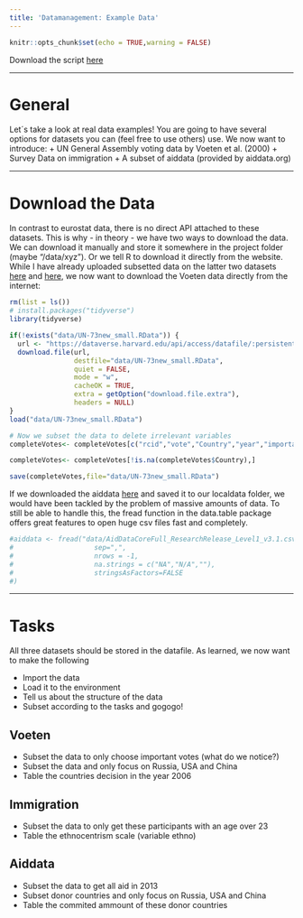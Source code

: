 ```yaml
---
title: 'Datamanagement: Example Data'
---
```


```r
knitr::opts_chunk$set(echo = TRUE,warning = FALSE)
```

Download the script [here](https://raw.githubusercontent.com/LuMesserschmidt/stats_TUM/master/Files/Course%20Scripts/datamanagement_others_clean.R)

***

# General

Let´s take a look at real data examples! You are going to have several options for datasets you can (feel free to use others) use. We now want to introduce: 
    + UN General Assembly voting data by Voeten et al. (2000)
    + Survey Data on immigration
    + A subset of aiddata (provided by aiddata.org)


***

# Download the Data
In contrast to eurostat data, there is no direct API attached to these datasets. This is why - in theory - we have two ways to download the data. We can download it manually and store it somewhere in the project folder (maybe "/data/xyz"). Or we tell R to download it directly from the website. While I have already uploaded subsetted data on the latter two datasets [here](https://raw.githubusercontent.com/LuMesserschmidt/stats_TUM/master/data/aiddata.RData) and [here](https://raw.githubusercontent.com/LuMesserschmidt/stats_TUM/master/data/immigration.RData), we now want to download the Voeten data directly from the internet: 

```r
rm(list = ls())
# install.packages("tidyverse")
library(tidyverse)
```

```r
if(!exists("data/UN-73new_small.RData")) {
  url <- "https://dataverse.harvard.edu/api/access/datafile/:persistentId?persistentId=doi:10.7910/DVN/LEJUQZ/KKG7SW"
  download.file(url,
                destfile="data/UN-73new_small.RData",
                quiet = FALSE,
                mode = "w",
                cacheOK = TRUE,
                extra = getOption("download.file.extra"),
                headers = NULL)
}
load("data/UN-73new_small.RData")

# Now we subset the data to delete irrelevant variables
completeVotes<- completeVotes[c("rcid","vote","Country","year","importantvote","me","nu","di","hr","co","ec")]

completeVotes<- completeVotes[!is.na(completeVotes$Country),]

save(completeVotes,file="data/UN-73new_small.RData")
```

If we downloaded the aiddata [here](https://www.aiddata.org/data/aiddata-core-research-release-level-1-3-1) and saved it to our localdata folder, we would have been tackled by the problem of massive amounts of data. To still be able to handle this, the fread function in the data.table package offers great features to open huge csv files fast and completely. 


```r
#aiddata <- fread("data/AidDataCoreFull_ResearchRelease_Level1_v3.1.csv",
#                    sep=",",
#                    nrows = -1,
#                    na.strings = c("NA","N/A",""),
#                    stringsAsFactors=FALSE
#)
```

***

# Tasks
   
All three datasets should be stored in the datafile. As learned, we now want to make the following

+ Import the data
+ Load it to the environment
+ Tell us about the structure of the data
+ Subset according to the tasks and gogogo!

## Voeten
+ Subset the data to only choose important votes (what do we notice?)
+ Subset the data and only focus on Russia, USA and China 
+ Table the countries decision in the year 2006


## Immigration
+ Subset the data to only get these participants with an age over 23
+ Table the ethnocentrism scale (variable ethno)

## Aiddata
+ Subset the data to get all aid in 2013
+ Subset donor countries and only focus on Russia, USA and China 
+ Table the commited ammount of these donor countries

